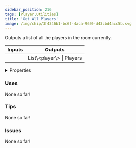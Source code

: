 ```yaml
---
sidebar_position: 216
tags: [Player,Utilities]
title: 'Get All Players'
image: /img/chip/3f4346b1-bc6f-4aca-9650-d43cbd4acc5b.svg
---
```


Outputs a list of all the players in the room currently.



<IChip uuid="3f4346b1-bc6f-4aca-9650-d43cbd4acc5b"/>

<table><thead><tr><th>Inputs</th><th>Outputs</th></tr></thead><tbody><tr><td /><td>List\&lt;player\&gt; | Players</td></tr></tbody></table>

<details>
  <summary>Properties</summary>
  <div>
    <div>
    <table>
      <tbody>
        <tr>
          <td>Is beta required?</td>
          <td>No</td>
        </tr>
        <tr>
          <td>Is chip a trolling risk?</td>
          <td>No</td>
        </tr>
        <tr>
          <td>Is chip a role assignment risk?</td>
          <td>No</td>
        </tr>
        <tr>
          <td>Chip UUID</td>
          <td>3f4346b1-bc6f-4aca-9650-d43cbd4acc5b</td>
        </tr>
        <tr>
          <td>Room availability</td>
          <td>Available everywhere</td>
        </tr>
      </tbody>
    </table>
    </div>
  </div>
</details>

### Uses

None so far!

### Tips

None so far!

### Issues

None so far!